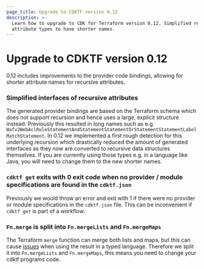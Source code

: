 ```yaml
---
page_title: Upgrade to CDKTF version 0.12
description: >-
  Learn how to upgrade to CDK for Terraform version 0.12. Simplified recursive
  attribute types to have shorter names.
---
```


# Upgrade to CDKTF version 0.12

0.12 includes improvements to the provider code bindings, allowing for shorter
attribute names for recursive attributes.

### Simplified interfaces of recursive attributes

The generated provider bindings are based on the Terraform schema which does not
support recursion and hence uses a large, explicit structure instead. Previously
this resulted in long names such as e.g.
`Wafv2WebAclRuleStatementAndStatementStatementOrStatementStatementLabelMatchStatement`.
In 0.12 we implemented a first rough detection for this underlying recursion
which drastically reduced the amount of generated interfaces as they now are
converted to recursive data structures themselves. If you are currently using
those types e.g. in a language like Java, you will need to change them to the
new shorter names.

### `cdktf get` exits with 0 exit code when no provider / module specifications are found in the `cdktf.json`

Previously we would throw an error and exit with 1 if there were no provider or
module specifications in the `cdktf.json` file. This can be inconvenient if
`cdktf get` is part of a workflow.

### `Fn.merge` is split into `Fn.mergeLists` and `Fn.mergeMaps`

The Terraform `merge` function can merge both lists and maps, but this can cause
[issues](https://github.com/hashicorp/terraform-cdk/issues/1653) when using the
result in a typed language. Therefore we split it into `Fn.mergeLists` and
`Fn.mergeMaps`, this means you need to change your cdktf programs code.
